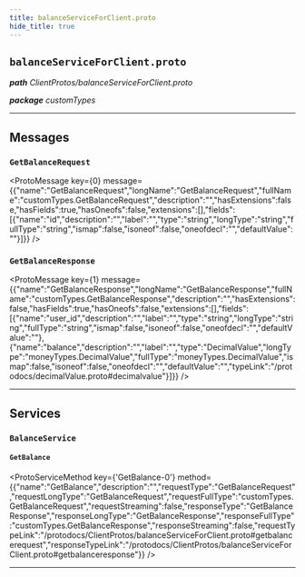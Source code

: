 ```yaml
---
title: balanceServiceForClient.proto
hide_title: true
---
```



## `balanceServiceForClient.proto`
_**path** ClientProtos/balanceServiceForClient.proto_

_**package** customTypes_



---

## Messages


### `GetBalanceRequest`
<ProtoMessage key={0} message={{"name":"GetBalanceRequest","longName":"GetBalanceRequest","fullName":"customTypes.GetBalanceRequest","description":"","hasExtensions":false,"hasFields":true,"hasOneofs":false,"extensions":[],"fields":[{"name":"id","description":"","label":"","type":"string","longType":"string","fullType":"string","ismap":false,"isoneof":false,"oneofdecl":"","defaultValue":""}]}} />


### `GetBalanceResponse`
<ProtoMessage key={1} message={{"name":"GetBalanceResponse","longName":"GetBalanceResponse","fullName":"customTypes.GetBalanceResponse","description":"","hasExtensions":false,"hasFields":true,"hasOneofs":false,"extensions":[],"fields":[{"name":"user_id","description":"","label":"","type":"string","longType":"string","fullType":"string","ismap":false,"isoneof":false,"oneofdecl":"","defaultValue":""},{"name":"balance","description":"","label":"","type":"DecimalValue","longType":"moneyTypes.DecimalValue","fullType":"moneyTypes.DecimalValue","ismap":false,"isoneof":false,"oneofdecl":"","defaultValue":"","typeLink":"/protodocs/decimalValue.proto#decimalvalue"}]}} />

---
## Services


### `BalanceService`




#### `GetBalance`
<ProtoServiceMethod key={'GetBalance-0'} method={{"name":"GetBalance","description":"","requestType":"GetBalanceRequest","requestLongType":"GetBalanceRequest","requestFullType":"customTypes.GetBalanceRequest","requestStreaming":false,"responseType":"GetBalanceResponse","responseLongType":"GetBalanceResponse","responseFullType":"customTypes.GetBalanceResponse","responseStreaming":false,"requestTypeLink":"/protodocs/ClientProtos/balanceServiceForClient.proto#getbalancerequest","responseTypeLink":"/protodocs/ClientProtos/balanceServiceForClient.proto#getbalanceresponse"}} />


---


  